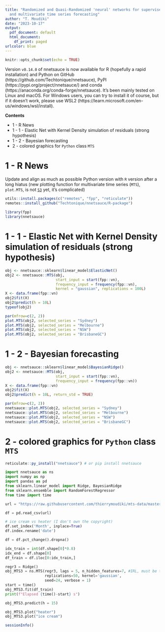 ```yaml
---
title: "Randomized and Quasi-Randomized 'neural' networks for supervised learning
  and multivariate time series forecasting"
author: "T. Moudiki"
date: "2023-10-17"
output:
  pdf_document: default
  html_document:
    df_print: paged
urlcolor: blue
---
```


```r
knitr::opts_chunk$set(echo = TRUE)
```

Version `v0.14.0` of nnetsauce is now available for R (hopefully a rapid installation) and Python on GitHub (https://github.com/Techtonique/nnetsauce), PyPI (https://pypi.org/project/nnetsauce/) and conda (https://anaconda.org/conda-forge/nnetsauce). It's been mainly tested on Linux and macOS. For Windows users, you can try to install it of course, but if it doesn't work, please use  WSL2 (https://learn.microsoft.com/en-us/windows/wsl/install).

**Contents**

- 1 - R News
- 1 - 1 - Elastic Net with Kernel Density simulation of residuals (strong hypothesis)
- 1 - 2 - Bayesian forecasting
- 2 - colored graphics for `Python` class `MTS` 

# 1 - R News

Update and align as much as possible Python version with `R` version after a long hiatus (new plotting function for multivariate time series (`MTS`), `plot.MTS`, is not [`S3`](https://cran.r-project.org/doc/manuals/R-exts.html#Registering-S3-methods) yet, it’s complicated)


```r


utils::install.packages(c("remotes", "fpp", "reticulate"))
remotes::install_github("Techtonique/nnetsauce/R-package")


```

```r


library(fpp)
library(nnetsauce)


```

# 1 - 1 - Elastic Net with Kernel Density simulation of residuals (strong hypothesis)

```r

obj <- nnetsauce::sklearn$linear_model$ElasticNet()
obj2 <- nnetsauce::MTS(obj, 
                       start_input = start(fpp::vn), 
                       frequency_input = frequency(fpp::vn),
                       kernel = "gaussian", replications = 100L)
X <- data.frame(fpp::vn)
obj2$fit(X)
obj2$predict(h = 10L)
typeof(obj2)
```

```r


par(mfrow=c(2, 2))
plot.MTS(obj2, selected_series = "Sydney")
plot.MTS(obj2, selected_series = "Melbourne")
plot.MTS(obj2, selected_series = "NSW")
plot.MTS(obj2, selected_series = "BrisbaneGC")


```

# 1 - 2 - Bayesian forecasting

```r


obj <- nnetsauce::sklearn$linear_model$BayesianRidge()
obj2 <- nnetsauce::MTS(obj,
                       start_input = start(fpp::vn), 
                       frequency_input = frequency(fpp::vn))
X <- data.frame(fpp::vn)
obj2$fit(X)
obj2$predict(h = 10L, return_std = TRUE)


```

```r


par(mfrow=c(2, 2))
nnetsauce::plot.MTS(obj2, selected_series = "Sydney")
nnetsauce::plot.MTS(obj2, selected_series = "Melbourne")
nnetsauce::plot.MTS(obj2, selected_series = "NSW")
nnetsauce::plot.MTS(obj2, selected_series = "BrisbaneGC")


```


# 2 - colored graphics for `Python` class `MTS` 

```r


reticulate::py_install("nnetsauce") # or pip install nnetsauce


```

```python


import nnetsauce as ns
import numpy as np
import pandas as pd
from sklearn.linear_model import Ridge, BayesianRidge
from sklearn.ensemble import RandomForestRegressor
from time import time

url = "https://raw.githubusercontent.com/thierrymoudiki/mts-data/master/heater-ice-cream/ice_cream_vs_heater.csv"

df = pd.read_csv(url)

# ice cream vs heater (I don't own the copyright)
df.set_index('Month', inplace=True)
df.index.rename('date')

df = df.pct_change().dropna()

idx_train = int(df.shape[0]*0.8)
idx_end = df.shape[0]
df_train = df.iloc[0:idx_train,]

regr3 = Ridge()
obj_MTS3 = ns.MTS(regr3, lags = 5, n_hidden_features=7, #IRL, must be tuned
                  replications=50, kernel='gaussian',
                  seed=24, verbose = 1)
start = time()
obj_MTS3.fit(df_train)
print(f"Elapsed {time()-start} s")

obj_MTS3.predict(h = 15)


```

```python


obj_MTS3.plot("heater")
obj_MTS3.plot("ice cream")


```

```r


sessionInfo()


```

